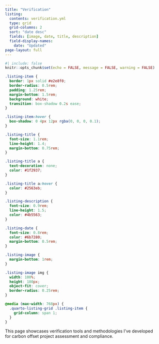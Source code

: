 ```yaml
---
title: "Verification"
listing:
  contents: verification.yml
  type: grid
  grid-columns: 2
  sort: "date desc"
  fields: [image, date, title, description]
  field-display-names:
    date: "Updated"
page-layout: full
---
```


```r
#| include: false
knitr::opts_chunk$set(echo = FALSE, message = FALSE, warning = FALSE)
```

```css
.listing-item {
  border: 1px solid #e2e8f0;
  border-radius: 0.5rem;
  padding: 1.25rem;
  margin-bottom: 1.5rem;
  background: white;
  transition: box-shadow 0.2s ease;
}

.listing-item:hover {
  box-shadow: 0 4px 12px rgba(0, 0, 0, 0.1);
}

.listing-title {
  font-size: 1.1rem;
  line-height: 1.4;
  margin-bottom: 0.75rem;
}

.listing-title a {
  text-decoration: none;
  color: #1f2937;
}

.listing-title a:hover {
  color: #2563eb;
}

.listing-description {
  font-size: 0.9rem;
  line-height: 1.5;
  color: #4b5563;
}

.listing-date {
  font-size: 0.8rem;
  color: #6b7280;
  margin-bottom: 0.5rem;
}

.listing-image {
  margin-bottom: 1rem;
}

.listing-image img {
  width: 100%;
  height: 180px;
  object-fit: cover;
  border-radius: 0.25rem;
}

@media (max-width: 768px) {
  .quarto-listing-grid .listing-item {
    grid-column: span 1;
  }
}
```

This page showcases verification tools and methodologies I've developed for carbon offset project assessment and compliance.